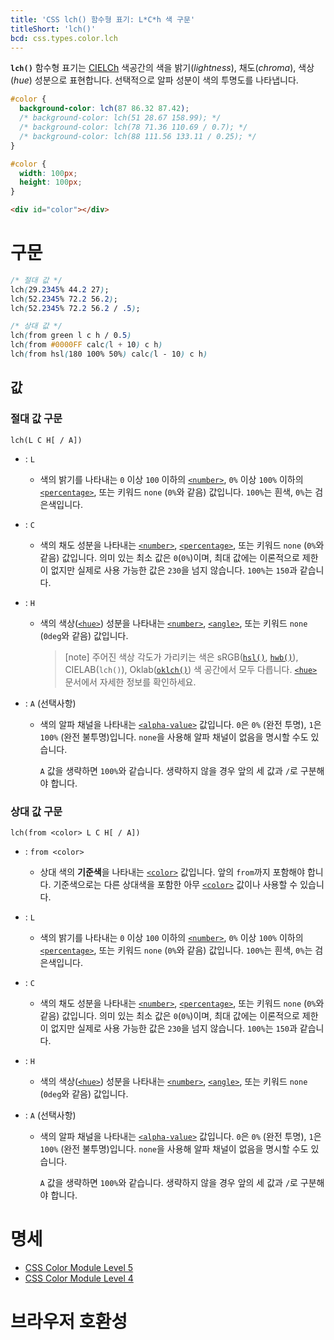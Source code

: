 ```yaml
---
title: 'CSS lch() 함수형 표기: L*C*h 색 구문'
titleShort: 'lch()'
bcd: css.types.color.lch
---
```


**`lch()`** 함수형 표기는 [CIELCh](https://en.wikipedia.org/wiki/CIELAB_color_space#Cylindrical_model) 색공간의 색을 밝기(_lightness_), 채도(_chroma_), 색상(_hue_) 성분으로 표현합니다. 선택적으로 알파 성분이 색의 투명도를 나타냅니다.

```css hidden name=demo
#color {
  background-color: lch(87 86.32 87.42);
  /* background-color: lch(51 28.67 158.99); */
  /* background-color: lch(78 71.36 110.69 / 0.7); */
  /* background-color: lch(88 111.56 133.11 / 0.25); */
}
```

```css hidden editable=false name=demo filename=style
#color {
  width: 100px;
  height: 100px;
}
```

```html hidden editable=false name=demo
<div id="color"></div>
```

<LiveExample height={140} lang="css" name="demo" />

# 구문

```css
/* 절대 값 */
lch(29.2345% 44.2 27);
lch(52.2345% 72.2 56.2);
lch(52.2345% 72.2 56.2 / .5);

/* 상대 값 */
lch(from green l c h / 0.5)
lch(from #0000FF calc(l + 10) c h)
lch(from hsl(180 100% 50%) calc(l - 10) c h)
```

## 값

### 절대 값 구문

```
lch(L C H[ / A])
```

- : `L`
  - 색의 밝기를 나타내는 `0` 이상 `100` 이하의 [`<number>`], `0%` 이상 `100%` 이하의 [`<percentage>`], 또는 키워드 `none` (`0%`와 같음) 값입니다. `100%`는 흰색, `0%`는 검은색입니다.
- : `C`
  - 색의 채도 성분을 나타내는 [`<number>`], [`<percentage>`], 또는 키워드 `none` (`0%`와 같음) 값입니다. 의미 있는 최소 값은 `0`(`0%`)이며, 최대 값에는 이론적으로 제한이 없지만 실제로 사용 가능한 값은 `230`을 넘지 않습니다. `100%`는 `150`과 같습니다.
- : `H`

  - 색의 색상([`<hue>`]) 성분을 나타내는 [`<number>`], [`<angle>`], 또는 키워드 `none` (`0deg`와 같음) 값입니다.

    > [note] 주어진 색상 각도가 가리키는 색은 sRGB([`hsl()`], [`hwb()`]), CIELAB(`lch()`), Oklab([`oklch()`]) 색 공간에서 모두 다릅니다. [`<hue>`] 문서에서 자세한 정보를 확인하세요.

- : `A` (선택사항)

  - 색의 알파 채널을 나타내는 [`<alpha-value>`] 값입니다. `0`은 `0%` (완전 투명), `1`은 `100%` (완전 불투명)입니다. `none`을 사용해 알파 채널이 없음을 명시할 수도 있습니다.

    `A` 값을 생략하면 `100%`와 같습니다. 생략하지 않을 경우 앞의 세 값과 `/`로 구분해야 합니다.

### 상대 값 구문

```
lch(from <color> L C H[ / A])
```

- : `from <color>`
  - 상대 색의 **기준색**을 나타내는 [`<color>`] 값입니다. 앞의 `from`까지 포함해야 합니다. 기준색으로는 다른 상대색을 포함한 아무 [`<color>`] 값이나 사용할 수 있습니다.
- : `L`
  - 색의 밝기를 나타내는 `0` 이상 `100` 이하의 [`<number>`], `0%` 이상 `100%` 이하의 [`<percentage>`], 또는 키워드 `none` (`0%`와 같음) 값입니다. `100%`는 흰색, `0%`는 검은색입니다.
- : `C`
  - 색의 채도 성분을 나타내는 [`<number>`], [`<percentage>`], 또는 키워드 `none` (`0%`와 같음) 값입니다. 의미 있는 최소 값은 `0`(`0%`)이며, 최대 값에는 이론적으로 제한이 없지만 실제로 사용 가능한 값은 `230`을 넘지 않습니다. `100%`는 `150`과 같습니다.
- : `H`

  - 색의 색상([`<hue>`]) 성분을 나타내는 [`<number>`], [`<angle>`], 또는 키워드 `none` (`0deg`와 같음) 값입니다.

- : `A` (선택사항)

  - 색의 알파 채널을 나타내는 [`<alpha-value>`] 값입니다. `0`은 `0%` (완전 투명), `1`은 `100%` (완전 불투명)입니다. `none`을 사용해 알파 채널이 없음을 명시할 수도 있습니다.

    `A` 값을 생략하면 `100%`와 같습니다. 생략하지 않을 경우 앞의 세 값과 `/`로 구분해야 합니다.

# 명세

- [CSS Color Module Level 5](https://drafts.csswg.org/css-color-5/#relative-LCH)
- [CSS Color Module Level 4](https://drafts.csswg.org/css-color/#lab-colors)

# 브라우저 호환성

<BrowserCompat data={props.bcd} />

[`<alpha-value>`]: https://developer.mozilla.org/en-US/docs/Web/CSS/alpha-value
[`<angle>`]: ../angle
[`<color>`]: ../color_value
[`<hue>`]: https://developer.mozilla.org/en-US/docs/Web/CSS/hue
[`<number>`]: ../number
[`<percentage>`]: ../percentage
[`hsl()`]: ./hsl
[`hwb()`]: ./hwb
[`oklch()`]: https://developer.mozilla.org/en-US/docs/Web/CSS/color_value/oklch
